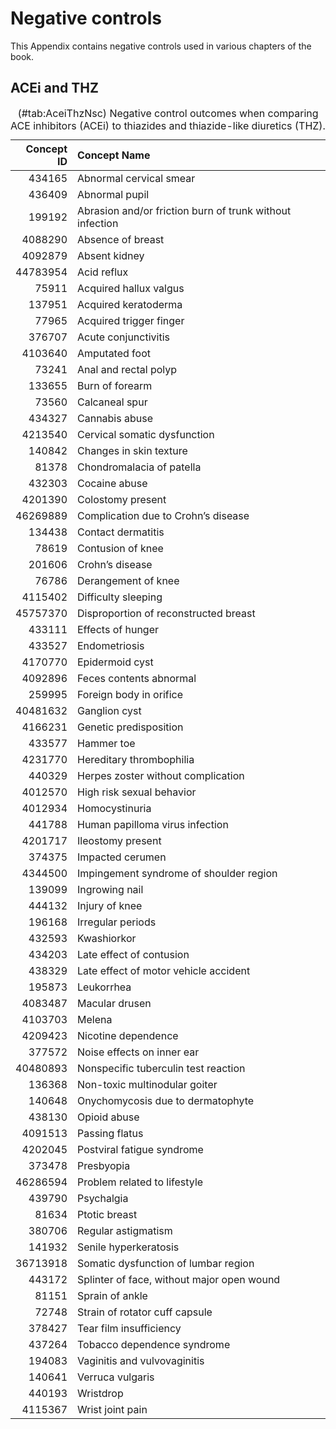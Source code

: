 # Negative controls {#NegativeControlsAppendix}

This Appendix contains negative controls used in various chapters of the book.

## ACEi and THZ {#AceiThzNsc}

Table: (\#tab:AceiThzNsc) Negative control outcomes when comparing ACE inhibitors (ACEi) to thiazides and thiazide-like diuretics (THZ).

| Concept ID | Concept Name                                               |
| ----------:|:---------------------------------------------------------- |
| 434165 | Abnormal cervical smear |
| 436409 | Abnormal pupil |
| 199192 | Abrasion and/or friction burn of trunk without infection |
| 4088290 | Absence of breast |
| 4092879 | Absent kidney |
| 44783954 | Acid reflux |
| 75911 | Acquired hallux valgus |
| 137951 | Acquired keratoderma |
| 77965 | Acquired trigger finger |
| 376707 | Acute conjunctivitis |
| 4103640 | Amputated foot |
| 73241 | Anal and rectal polyp |
| 133655 | Burn of forearm |
| 73560 | Calcaneal spur |
| 434327 | Cannabis abuse |
| 4213540 | Cervical somatic dysfunction |
| 140842 | Changes in skin texture |
| 81378 | Chondromalacia of patella |
| 432303 | Cocaine abuse |
| 4201390 | Colostomy present |
| 46269889 | Complication due to Crohn's disease |
| 134438 | Contact dermatitis |
| 78619 | Contusion of knee |
| 201606 | Crohn's disease |
| 76786 | Derangement of knee |
| 4115402 | Difficulty sleeping |
| 45757370 | Disproportion of reconstructed breast |
| 433111 | Effects of hunger |
| 433527 | Endometriosis |
| 4170770 | Epidermoid cyst |
| 4092896 | Feces contents abnormal |
| 259995 | Foreign body in orifice |
| 40481632 | Ganglion cyst |
| 4166231 | Genetic predisposition |
| 433577 | Hammer toe |
| 4231770 | Hereditary thrombophilia |
| 440329 | Herpes zoster without complication |
| 4012570 | High risk sexual behavior |
| 4012934 | Homocystinuria |
| 441788 | Human papilloma virus infection |
| 4201717 | Ileostomy present |
| 374375 | Impacted cerumen |
| 4344500 | Impingement syndrome of shoulder region |
| 139099 | Ingrowing nail |
| 444132 | Injury of knee |
| 196168 | Irregular periods |
| 432593 | Kwashiorkor |
| 434203 | Late effect of contusion |
| 438329 | Late effect of motor vehicle accident |
| 195873 | Leukorrhea |
| 4083487 | Macular drusen |
| 4103703 | Melena |
| 4209423 | Nicotine dependence |
| 377572 | Noise effects on inner ear |
| 40480893 | Nonspecific tuberculin test reaction |
| 136368 | Non-toxic multinodular goiter |
| 140648 | Onychomycosis due to dermatophyte |
| 438130 | Opioid abuse |
| 4091513 | Passing flatus |
| 4202045 | Postviral fatigue syndrome |
| 373478 | Presbyopia |
| 46286594 | Problem related to lifestyle |
| 439790 | Psychalgia |
| 81634 | Ptotic breast |
| 380706 | Regular astigmatism |
| 141932 | Senile hyperkeratosis |
| 36713918 | Somatic dysfunction of lumbar region |
| 443172 | Splinter of face, without major open wound |
| 81151 | Sprain of ankle |
| 72748 | Strain of rotator cuff capsule |
| 378427 | Tear film insufficiency |
| 437264 | Tobacco dependence syndrome |
| 194083 | Vaginitis and vulvovaginitis |
| 140641 | Verruca vulgaris |
| 440193 | Wristdrop |
| 4115367 | Wrist joint pain |

